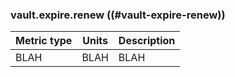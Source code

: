 ### vault.expire.renew ((#vault-expire-renew))

Metric type | Units | Description
----------- | ----- | -----------
BLAH     | BLAH    | BLAH